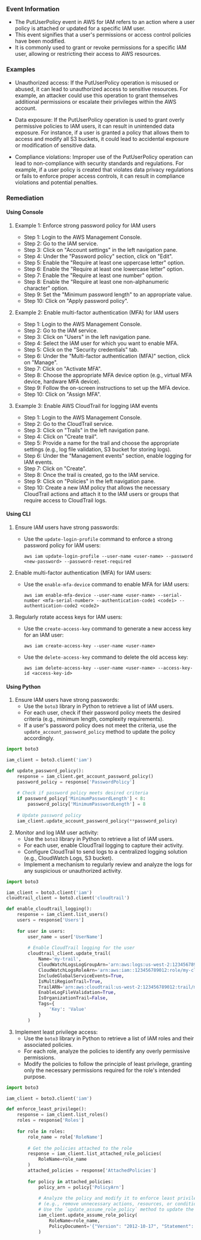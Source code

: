 
### Event Information

- The PutUserPolicy event in AWS for IAM refers to an action where a user policy is attached or updated for a specific IAM user.
- This event signifies that a user's permissions or access control policies have been modified.
- It is commonly used to grant or revoke permissions for a specific IAM user, allowing or restricting their access to AWS resources.


### Examples

- Unauthorized access: If the PutUserPolicy operation is misused or abused, it can lead to unauthorized access to sensitive resources. For example, an attacker could use this operation to grant themselves additional permissions or escalate their privileges within the AWS account.

- Data exposure: If the PutUserPolicy operation is used to grant overly permissive policies to IAM users, it can result in unintended data exposure. For instance, if a user is granted a policy that allows them to access and modify all S3 buckets, it could lead to accidental exposure or modification of sensitive data.

- Compliance violations: Improper use of the PutUserPolicy operation can lead to non-compliance with security standards and regulations. For example, if a user policy is created that violates data privacy regulations or fails to enforce proper access controls, it can result in compliance violations and potential penalties.

### Remediation

#### Using Console

1. Example 1: Enforce strong password policy for IAM users
   - Step 1: Login to the AWS Management Console.
   - Step 2: Go to the IAM service.
   - Step 3: Click on "Account settings" in the left navigation pane.
   - Step 4: Under the "Password policy" section, click on "Edit".
   - Step 5: Enable the "Require at least one uppercase letter" option.
   - Step 6: Enable the "Require at least one lowercase letter" option.
   - Step 7: Enable the "Require at least one number" option.
   - Step 8: Enable the "Require at least one non-alphanumeric character" option.
   - Step 9: Set the "Minimum password length" to an appropriate value.
   - Step 10: Click on "Apply password policy".

2. Example 2: Enable multi-factor authentication (MFA) for IAM users
   - Step 1: Login to the AWS Management Console.
   - Step 2: Go to the IAM service.
   - Step 3: Click on "Users" in the left navigation pane.
   - Step 4: Select the IAM user for which you want to enable MFA.
   - Step 5: Click on the "Security credentials" tab.
   - Step 6: Under the "Multi-factor authentication (MFA)" section, click on "Manage".
   - Step 7: Click on "Activate MFA".
   - Step 8: Choose the appropriate MFA device option (e.g., virtual MFA device, hardware MFA device).
   - Step 9: Follow the on-screen instructions to set up the MFA device.
   - Step 10: Click on "Assign MFA".

3. Example 3: Enable AWS CloudTrail for logging IAM events
   - Step 1: Login to the AWS Management Console.
   - Step 2: Go to the CloudTrail service.
   - Step 3: Click on "Trails" in the left navigation pane.
   - Step 4: Click on "Create trail".
   - Step 5: Provide a name for the trail and choose the appropriate settings (e.g., log file validation, S3 bucket for storing logs).
   - Step 6: Under the "Management events" section, enable logging for IAM events.
   - Step 7: Click on "Create".
   - Step 8: Once the trail is created, go to the IAM service.
   - Step 9: Click on "Policies" in the left navigation pane.
   - Step 10: Create a new IAM policy that allows the necessary CloudTrail actions and attach it to the IAM users or groups that require access to CloudTrail logs.

#### Using CLI

1. Ensure IAM users have strong passwords:
   - Use the `update-login-profile` command to enforce a strong password policy for IAM users:
     ```
     aws iam update-login-profile --user-name <user-name> --password <new-password> --password-reset-required
     ```

2. Enable multi-factor authentication (MFA) for IAM users:
   - Use the `enable-mfa-device` command to enable MFA for IAM users:
     ```
     aws iam enable-mfa-device --user-name <user-name> --serial-number <mfa-serial-number> --authentication-code1 <code1> --authentication-code2 <code2>
     ```

3. Regularly rotate access keys for IAM users:
   - Use the `create-access-key` command to generate a new access key for an IAM user:
     ```
     aws iam create-access-key --user-name <user-name>
     ```
   - Use the `delete-access-key` command to delete the old access key:
     ```
     aws iam delete-access-key --user-name <user-name> --access-key-id <access-key-id>
     ```

#### Using Python

1. Ensure IAM users have strong passwords:
   - Use the `boto3` library in Python to retrieve a list of IAM users.
   - For each user, check if their password policy meets the desired criteria (e.g., minimum length, complexity requirements).
   - If a user's password policy does not meet the criteria, use the `update_account_password_policy` method to update the policy accordingly.

```python
import boto3

iam_client = boto3.client('iam')

def update_password_policy():
    response = iam_client.get_account_password_policy()
    password_policy = response['PasswordPolicy']
    
    # Check if password policy meets desired criteria
    if password_policy['MinimumPasswordLength'] < 8:
        password_policy['MinimumPasswordLength'] = 8
    
    # Update password policy
    iam_client.update_account_password_policy(**password_policy)
```

2. Monitor and log IAM user activity:
   - Use the `boto3` library in Python to retrieve a list of IAM users.
   - For each user, enable CloudTrail logging to capture their activity.
   - Configure CloudTrail to send logs to a centralized logging solution (e.g., CloudWatch Logs, S3 bucket).
   - Implement a mechanism to regularly review and analyze the logs for any suspicious or unauthorized activity.

```python
import boto3

iam_client = boto3.client('iam')
cloudtrail_client = boto3.client('cloudtrail')

def enable_cloudtrail_logging():
    response = iam_client.list_users()
    users = response['Users']
    
    for user in users:
        user_name = user['UserName']
        
        # Enable CloudTrail logging for the user
        cloudtrail_client.update_trail(
            Name='my-trail',
            CloudWatchLogsLogGroupArn='arn:aws:logs:us-west-2:123456789012:log-group:my-log-group',
            CloudWatchLogsRoleArn='arn:aws:iam::123456789012:role/my-cloudtrail-role',
            IncludeGlobalServiceEvents=True,
            IsMultiRegionTrail=True,
            TrailARN='arn:aws:cloudtrail:us-west-2:123456789012:trail/my-trail',
            EnableLogFileValidation=True,
            IsOrganizationTrail=False,
            Tags={
                'Key': 'Value'
            }
        )
```

3. Implement least privilege access:
   - Use the `boto3` library in Python to retrieve a list of IAM roles and their associated policies.
   - For each role, analyze the policies to identify any overly permissive permissions.
   - Modify the policies to follow the principle of least privilege, granting only the necessary permissions required for the role's intended purpose.

```python
import boto3

iam_client = boto3.client('iam')

def enforce_least_privilege():
    response = iam_client.list_roles()
    roles = response['Roles']
    
    for role in roles:
        role_name = role['RoleName']
        
        # Get the policies attached to the role
        response = iam_client.list_attached_role_policies(
            RoleName=role_name
        )
        attached_policies = response['AttachedPolicies']
        
        for policy in attached_policies:
            policy_arn = policy['PolicyArn']
            
            # Analyze the policy and modify it to enforce least privilege
            # (e.g., remove unnecessary actions, resources, or conditions)
            # Use the `update_assume_role_policy` method to update the policy
            iam_client.update_assume_role_policy(
                RoleName=role_name,
                PolicyDocument='{"Version": "2012-10-17", "Statement": [{"Effect": "Allow", "Action": "sts:AssumeRole", "Principal": {"Service": "ec2.amazonaws.com"}}]}'
            )
```


